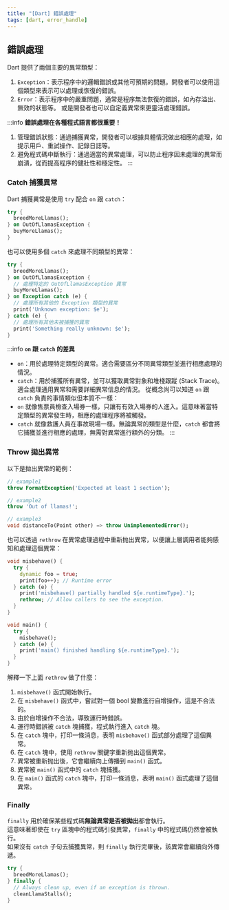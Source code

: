 ```yaml
---
title: "[Dart] 錯誤處理"
tags: [dart, error_handle]
---
```


## 錯誤處理
Dart 提供了兩個主要的異常類型：  
1. `Exception`：表示程序中的邏輯錯誤或其他可預期的問題。開發者可以使用這個類型來表示可以處理或恢復的錯誤。
2. `Error`：表示程序中的嚴重問題，通常是程序無法恢復的錯誤，如內存溢出、無效的狀態等。
或是開發者也可以自定義異常來更靈活處理錯誤。

:::info
**錯誤處理在各種程式語言都很重要！**
1. 管理錯誤狀態：通過捕獲異常，開發者可以根據具體情況做出相應的處理，如提示用戶、重試操作、記錄日誌等。
2. 避免程式碼中斷執行：通過適當的異常處理，可以防止程序因未處理的異常而崩潰，從而提高程序的健壯性和穩定性。
:::

### Catch 捕獲異常
Dart 捕獲異常是使用 `try` 配合 `on` 跟 `catch`：
```dart
try {
  breedMoreLlamas();
} on OutOfLlamasException {
  buyMoreLlamas();
}
```
也可以使用多個 `catch` 來處理不同類型的異常：
```dart
try {
  breedMoreLlamas();
} on OutOfLlamasException {
  // 處理特定的 OutOfLlamasException 異常
  buyMoreLlamas();
} on Exception catch (e) {
  // 處理所有其他的 Exception 類型的異常
  print('Unknown exception: $e');
} catch (e) {
  // 處理所有其他未被捕獲的異常
  print('Something really unknown: $e');
}
```
:::info
**`on` 跟 `catch` 的差異**
- `on`：用於處理特定類型的異常。適合需要區分不同異常類型並進行相應處理的情況。
- `catch`：用於捕獲所有異常，並可以獲取異常對象和堆棧跟蹤 (Stack Trace)。適合處理通用異常和需要詳細異常信息的情況。
從概念尚可以知道 `on` 跟 `catch` 負責的事情類似但本質不一樣：
- `on` 就像售票員檢查入場券一樣，只讓有有效入場券的人進入。這意味著當特定類型的異常發生時，相應的處理程序將被觸發。
- `catch` 就像救護人員在事故現場一樣。無論異常的類型是什麼，`catch` 都會將它捕獲並進行相應的處理，無需對異常進行額外的分類。
:::

### Throw 拋出異常
以下是拋出異常的範例：
```dart
// example1
throw FormatException('Expected at least 1 section');

// example2
throw 'Out of llamas!';

// example3
void distanceTo(Point other) => throw UnimplementedError();
```
也可以透過 `rethrow` 在異常處理過程中重新抛出異常，以便讓上層調用者能夠感知和處理這個異常：
```dart
void misbehave() {
  try {
    dynamic foo = true;
    print(foo++); // Runtime error
  } catch (e) {
    print('misbehave() partially handled ${e.runtimeType}.');
    rethrow; // Allow callers to see the exception.
  }
}

void main() {
  try {
    misbehave();
  } catch (e) {
    print('main() finished handling ${e.runtimeType}.');
  }
}
```
解釋一下上面 `rethrow` 做了什麼：
1. `misbehave()` 函式開始執行。
2. 在 `misbehave()` 函式中，嘗試對一個 bool 變數進行自增操作，這是不合法的。
3. 由於自增操作不合法，導致運行時錯誤。
4. 運行時錯誤被 `catch` 塊捕獲，程式執行進入 `catch` 塊。
5. 在 `catch` 塊中，打印一條消息，表明 `misbehave()` 函式部分處理了這個異常。
6. 在 `catch` 塊中，使用 `rethrow` 關鍵字重新抛出這個異常。
7. 異常被重新抛出後，它會繼續向上傳播到 `main()` 函式。
8. 異常被 `main()` 函式中的 `catch` 塊捕獲。
9. 在 `main()` 函式的 `catch` 塊中，打印一條消息，表明 `main()` 函式處理了這個異常。

### Finally
`finally` 用於確保某些程式碼**無論異常是否被拋出**都會執行。  
這意味著即使在 `try` 區塊中的程式碼引發異常，`finally` 中的程式碼仍然會被執行。  
如果沒有 `catch` 子句去捕獲異常，則 `finally` 執行完畢後，該異常會繼續向外傳遞。
```dart
try {
  breedMoreLlamas();
} finally {
  // Always clean up, even if an exception is thrown.
  cleanLlamaStalls();
}
```